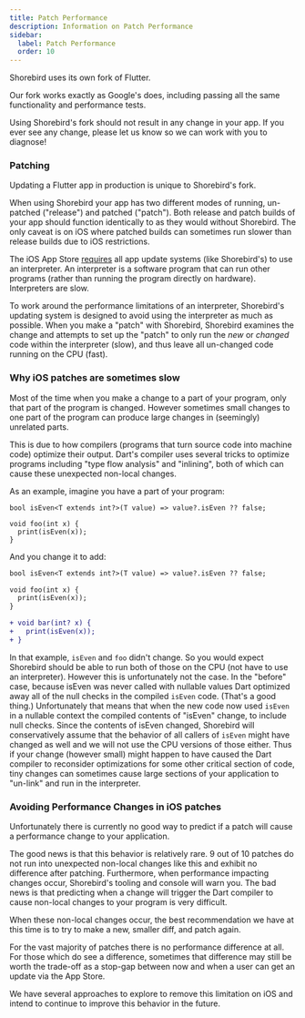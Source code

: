 ```yaml
---
title: Patch Performance
description: Information on Patch Performance
sidebar:
  label: Patch Performance
  order: 10
---
```


Shorebird uses its own fork of Flutter.

Our fork works exactly as Google's does, including passing all the same
functionality and performance tests.

Using Shorebird's fork should not result in any change in your app. If you ever
see any change, please let us know so we can work with you to diagnose!

### Patching

Updating a Flutter app in production is unique to Shorebird's fork.

When using Shorebird your app has two different modes of running, un-patched
("release") and patched ("patch"). Both release and patch builds of your app
should function identically to as they would without Shorebird. The only caveat
is on iOS where patched builds can sometimes run slower than release builds due
to iOS restrictions.

The iOS App Store
[requires](https://docs.shorebird.dev/faq/#does-shorebird-comply-with-app-store-guidelines)
all app update systems (like Shorebird's) to use an interpreter. An interpreter
is a software program that can run other programs (rather than running the
program directly on hardware). Interpreters are slow.

To work around the performance limitations of an interpreter, Shorebird's
updating system is designed to avoid using the interpreter as much as possible.
When you make a "patch" with Shorebird, Shorebird examines the change and
attempts to set up the "patch" to only run the _new_ or _changed_ code within
the interpreter (slow), and thus leave all un-changed code running on the CPU
(fast).

### Why iOS patches are sometimes slow

Most of the time when you make a change to a part of your program, only that
part of the program is changed. However sometimes small changes to one part of
the program can produce large changes in (seemingly) unrelated parts.

This is due to how compilers (programs that turn source code into machine code)
optimize their output. Dart's compiler uses several tricks to optimize programs
including "type flow analysis" and "inlining", both of which can cause these
unexpected non-local changes.

As an example, imagine you have a part of your program:

```
bool isEven<T extends int?>(T value) => value?.isEven ?? false;

void foo(int x) {
  print(isEven(x));
}
```

And you change it to add:

```diff
bool isEven<T extends int?>(T value) => value?.isEven ?? false;

void foo(int x) {
  print(isEven(x));
}

+ void bar(int? x) {
+   print(isEven(x));
+ }
```

In that example, `isEven` and `foo` didn't change. So you would expect Shorebird
should be able to run both of those on the CPU (not have to use an interpreter).
However this is unfortunately not the case. In the "before" case, because isEven
was never called with nullable values Dart optimized away all of the null checks
in the compiled `isEven` code. (That's a good thing.) Unfortunately that means
that when the new code now used `isEven` in a nullable context the compiled
contents of "isEven" change, to include null checks. Since the contents of
isEven changed, Shorebird will conservatively assume that the behavior of all
callers of `isEven` might have changed as well and we will not use the CPU
versions of those either. Thus if your change (however small) might happen to
have caused the Dart compiler to reconsider optimizations for some other
critical section of code, tiny changes can sometimes cause large sections of
your application to "un-link" and run in the interpreter.

### Avoiding Performance Changes in iOS patches

Unfortunately there is currently no good way to predict if a patch will cause a
performance change to your application.

The good news is that this behavior is relatively rare. 9 out of 10 patches do
not run into unexpected non-local changes like this and exhibit no difference
after patching. Furthermore, when performance impacting changes occur,
Shorebird's tooling and console will warn you. The bad news is that predicting
when a change will trigger the Dart compiler to cause non-local changes to your
program is very difficult.

When these non-local changes occur, the best recommendation we have at this time
is to try to make a new, smaller diff, and patch again.

For the vast majority of patches there is no performance difference at all. For
those which do see a difference, sometimes that difference may still be worth
the trade-off as a stop-gap between now and when a user can get an update via
the App Store.

We have several approaches to explore to remove this limitation on iOS and
intend to continue to improve this behavior in the future.
